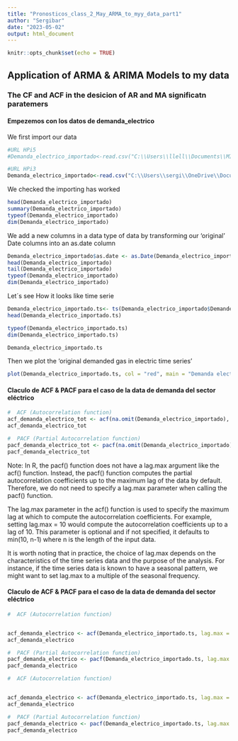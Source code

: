 ```yaml
---
title: "Pronosticos_class_2_May_ARMA_to_myy_data_part1"
author: "Sergibar"
date: "2023-05-02"
output: html_document
---
```


```r
knitr::opts_chunk$set(echo = TRUE)
```

## Application of ARMA & ARIMA Models to my data 

### The CF and ACF in the desicion of AR and MA significatn paratemers


#### Empezemos con los datos de demanda_electrico 

We first import our data 
```r
#URL HPi5
#Demanda_electrico_importado<-read.csv("C:\\Users\\llell\\Documents\\MIS\\Second_semester\\Pronosticos_UNAM_HPi5\\pronosticos_UNAM_git\\pronosticos_UNAM_gitHub\\Demanda_electrico_2022_full1.csv", header= TRUE)

#URL HPi3
Demanda_electrico_importado<-read.csv("C:\\Users\\sergi\\OneDrive\\Documentos\\MIS_UNAM\\Segundo_semestre\\Pronosticos_UNAM_HPi3\\pronosticos_UNAM_git\\Demanda_electrico_2022_full1.csv", header= TRUE)
```


We checked the importing has worked 
```r
head(Demanda_electrico_importado)
summary(Demanda_electrico_importado)
typeof(Demanda_electrico_importado)
dim(Demanda_electrico_importado)
```


We add a new columns in a data type of data by transforming our 'original' Date columns into an as.date column 

```r
Demanda_electrico_importado$as.date <- as.Date(Demanda_electrico_importado$Date, format = "%m/%d/%Y")
head(Demanda_electrico_importado)
tail(Demanda_electrico_importado)
typeof(Demanda_electrico_importado)
dim(Demanda_electrico_importado)

```


Let´s see How it looks like time serie 

```r
Demanda_electrico_importado.ts<- ts(Demanda_electrico_importado$Demanded_Gas, frequency = 12, start =c(2005,1), end =c(2022,8))
head(Demanda_electrico_importado.ts)

typeof(Demanda_electrico_importado.ts)
dim(Demanda_electrico_importado.ts)

Demanda_electrico_importado.ts
```


Then we plot the 'original demanded gas in electric time series'
```r
plot(Demanda_electrico_importado.ts, col = "red", main = "Demanda electrico 'original' ")

```


#### Claculo de ACF & PACF para el caso de la data de demanda del sector eléctrico 

```r
#  ACF (Autocorrelation function)
acf_demanda_electrico_tot <- acf(na.omit(Demanda_electrico_importado), lag.max = 100)
acf_demanda_electrico_tot

#  PACF (Partial Autocorrelation function)
pacf_demanda_electrico_tot <- pacf(na.omit(Demanda_electrico_importado))
pacf_demanda_electrico_tot
```



Note: In R, the pacf() function does not have a lag.max argument like the acf() function. Instead, the pacf() function computes the partial autocorrelation coefficients up to the maximum lag of the data by default. Therefore, we do not need to specify a lag.max parameter when calling the pacf() function.

The lag.max parameter in the acf() function is used to specify the maximum lag at which to compute the autocorrelation coefficients. For example, setting lag.max = 10 would compute the autocorrelation coefficients up to a lag of 10. This parameter is optional and if not specified, it defaults to min(10, n-1) where n is the length of the input data.

It is worth noting that in practice, the choice of lag.max depends on the characteristics of the time series data and the purpose of the analysis. For instance, if the time series data is known to have a seasonal pattern, we might want to set lag.max to a multiple of the seasonal frequency.





#### Claculo de ACF & PACF para el caso de la data de demanda del sector eléctrico 

```r
#  ACF (Autocorrelation function)


acf_demanda_electrico <- acf(Demanda_electrico_importado.ts, lag.max = 100)
acf_demanda_electrico 

#  PACF (Partial Autocorrelation function)
pacf_demanda_electrico <- pacf(Demanda_electrico_importado.ts, lag.max = 100)
pacf_demanda_electrico


```


```r
#  ACF (Autocorrelation function)


acf_demanda_electrico <- acf(Demanda_electrico_importado.ts, lag.max = 100, ci.type = "ma")
acf_demanda_electrico 
```

```r

#  PACF (Partial Autocorrelation function)
pacf_demanda_electrico <- pacf(Demanda_electrico_importado.ts, lag.max = 100, ci.type = "yvm")
pacf_demanda_electrico

```





